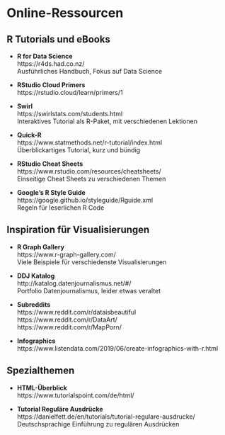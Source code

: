 # Online-Ressourcen {-}

## R Tutorials und eBooks {-}

- **R for Data Science**  
  https://r4ds.had.co.nz/  
  Ausführliches Handbuch, Fokus auf Data Science

- **RStudio Cloud Primers**  
  https://rstudio.cloud/learn/primers/1

- **Swirl**  
  https://swirlstats.com/students.html  
  Interaktives Tutorial als R-Paket, mit verschiedenen Lektionen

- **Quick-R**  
  https://www.statmethods.net/r-tutorial/index.html  
  Überblickartiges Tutorial, kurz und bündig

- **RStudio Cheat Sheets**  
  https://www.rstudio.com/resources/cheatsheets/  
  Einseitige Cheat Sheets zu verschiedenen Themen

- **Google’s R Style Guide**  
  https://google.github.io/styleguide/Rguide.xml  
  Regeln für leserlichen R Code

## Inspiration für Visualisierungen {-}

- **R Graph Gallery**  
  https://www.r-graph-gallery.com/  
  Viele Beispiele für verschiedenste Visualisierungen

- **DDJ Katalog**  
  http://katalog.datenjournalismus.net/#/  
  Portfolio Datenjournalismus, leider etwas veraltet 

- **Subreddits**  
  https://www.reddit.com/r/dataisbeautiful  
  https://www.reddit.com/r/DataArt/  
  https://www.reddit.com/r/MapPorn/

- **Infographics**  
  https://www.listendata.com/2019/06/create-infographics-with-r.html

## Spezialthemen {-}

- **HTML-Überblick**  
  https://www.tutorialspoint.com/de/html/

- **Tutorial Reguläre Ausdrücke**  
  https://danielfett.de/en/tutorials/tutorial-regulare-ausdrucke/  
  Deutschsprachige Einführung zu regulären Ausdrücken
